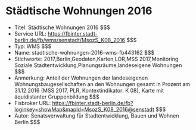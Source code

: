 # Städtische Wohnungen 2016
- Titel: Städtische Wohnungen 2016 $$$
- Service URL: https://fbinter.stadt-berlin.de/fb/wms/senstadt/MsozS_K08_2016 $$$
- Typ: WMS $$$
- Name: stadtische-wohnungen-2016-wms-fb443162 $$$
- Stichworte: 2017,Berlin,Geodaten,Karten,LOR,MSS 2017,Monitoring Soziale Stadtentwicklung,Planungsräume,landeseigene Wohnungen $$$
- Anmerkung: Anteil der Wohnungen der landeseigenen Wohnungsbaugesellschaften an den Wohnungen gesamt in Prozent am 31.12.2016 (MSS 2017, PLR, Kontextindikator: K 08), Karte mit äquidistanter Gruppenbildung $$$
- Fisbroker URL: https://fbinter.stadt-berlin.de/fb?loginkey=showMap&mapId=MsozS_K08_2016@senstadt $$$
- Autor: Senatsverwaltung für Stadtentwicklung, Bauen und Wohnen Berlin $$$
